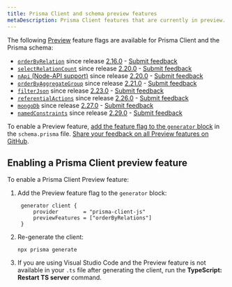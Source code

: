 ```yaml
---
title: Prisma Client and schema preview features
metaDescription: Prisma Client features that are currently in preview.
---
```


<TopBlock>

The following [Preview](../../../../about/releases#preview) feature flags are available for Prisma Client and the Prisma schema:

- [`orderByRelation`](../prisma-client/filtering-and-sorting#sort-by-relation-aggregate-value-preview) since release [2.16.0](https://github.com/prisma/prisma/releases/tag/2.16.0) - [Submit feedback](https://github.com/prisma/prisma/issues/5438)
- [`selectRelationCount`](../prisma-client/aggregation-grouping-summarizing#count-relations) since release [2.20.0](https://github.com/prisma/prisma/releases/tag/2.20.0) - [Submit feedback](https://github.com/prisma/prisma/issues/6312)
- [`nApi` (Node-API support)](../prisma-engines/query-engine#enable-the-node-api-n-api-preview) since release [2.20.0](https://github.com/prisma/prisma/releases/tag/2.20.0) - [Submit feedback](https://github.com/prisma/prisma/issues/6301)
- [`orderByAggregateGroup`](../prisma-client/aggregation-grouping-summarizing#order-by-aggregate-group-preview) since release [2.21.0](https://github.com/prisma/prisma/releases/tag/2.21.0) - [Submit feedback](https://github.com/prisma/prisma/issues/6545)
- [`filterJson`](../prisma-client/working-with-fields/working-with-json-fields#filtering-on-a-json-field) since release [2.23.0](https://github.com/prisma/prisma/releases/tag/2.23.0) - [Submit feedback](https://github.com/prisma/prisma/issues/7135)
- [`referentialActions`](../prisma-schema/relations/referential-actions) since release [2.26.0](https://github.com/prisma/prisma/releases/tag/2.26.0) - [Submit feedback](https://github.com/prisma/prisma/issues/7816)
- [`mongoDb`](../../database-connectors/mongodb) since release [2.27.0](https://github.com/prisma/prisma/releases/tag/2.27.0) - [Submit feedback](https://github.com/prisma/prisma/issues/8241)
- [`namedConstraints`](../prisma-schema/names-in-underlying-database#constraint-and-index-names-preview) since release [2.29.0](https://github.com/prisma/prisma/releases/tag/2.29.0) - [Submit feedback](https://github.com/prisma/prisma/issues/8616)

To enable a Preview feature, [add the feature flag to the `generator` block](#enabling-a-prisma-client-preview-feature) in the `schema.prisma` file. [Share your feedback on all Preview features on GitHub](https://github.com/prisma/prisma/issues/3108).

</TopBlock>

## Enabling a Prisma Client preview feature

To enable a Prisma Client Preview feature:

1. Add the Preview feature flag to the `generator` block:

   ```prisma
    generator client {
        provider        = "prisma-client-js"
        previewFeatures = ["orderByRelations"]
    }
   ```

2. Re-generate the client:

   ```terminal
   npx prisma generate
   ```

3. If you are using Visual Studio Code and the Preview feature is not available in your `.ts` file after generating the client, run the **TypeScript: Restart TS server** command.
